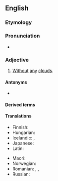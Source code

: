 ==English==

===Etymology===
{{suffix|en|cloud|less}}

===Pronunciation===
* {{audio|En-us-cloudless.ogg|Audio (US)|lang=en}}

===Adjective===
{{en-adj}}

# [[without|Without]] [[any]] [[cloud]]s.

====Antonyms====
* {{l|en|cloudy}}

====Derived terms====
{{der2|en
|cloudlessness
|cloudless sulfur
|cloudless sulphur
|cloudlessly}}

====Translations====
{{trans-top|without any clouds}}
* Finnish: {{t+|fi|pilvetön}}
* Hungarian: {{t+|hu|felhőtlen}}
* Icelandic: {{t+|is|heiður}}, {{t|is|heiðskír}}
* Japanese: {{t+|ja|晴れ|tr=hare}}
* Latin: {{t|la|sūdus}}
{{trans-mid}}
* Maori: {{t|mi|tīhore}}
* Norwegian: {{t+|no|skyfri}}
* Romanian: {{t+|ro|senin}}, {{t+|ro|clar}}, {{t+|ro|limpede}}
* Russian: {{t+|ru|безо́блачный}}
{{trans-bottom}}